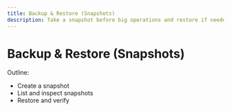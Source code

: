 ```yaml
---
title: Backup & Restore (Snapshots)
description: Take a snapshot before big operations and restore if needed.
---
```


# Backup & Restore (Snapshots)

Outline:
- Create a snapshot
- List and inspect snapshots
- Restore and verify

